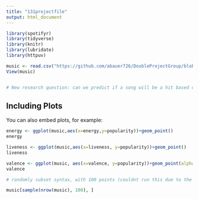 ```yaml
---
title: "131projectfile"
output: html_document
---
```


```r
library(spotifyr)
library(tidyverse)
library(knitr)
library(lubridate)
library(httpuv)
```

```r
music <- read.csv("https://github.com/abauer726/DoubleProjectGroup/blob/main/131%20Project/Spotify%20Dataset/musicdata.csv")
View(music)


# New research question: can we predict if a song will be a hit based on its attributes? Response variable: song.hotttnesss 

```

## Including Plots

You can also embed plots, for example:

```r
energy <- ggplot(music,aes(x=energy,y=popularity))+geom_point()
energy

liveness <- ggplot(music,aes(x=liveness, y=popularity))+geom_point()
liveness
```


```r
valence <- ggplot(music, aes(x=valence, y=popularity))+geom_point(alpha=0.2) + facet_grid(vars(danceability))
valence
```

```r
# randomly subset syntax, with 100 points (couldnt run this due to the file not loading)

music[sample(nrow(music), 100), ]
```


